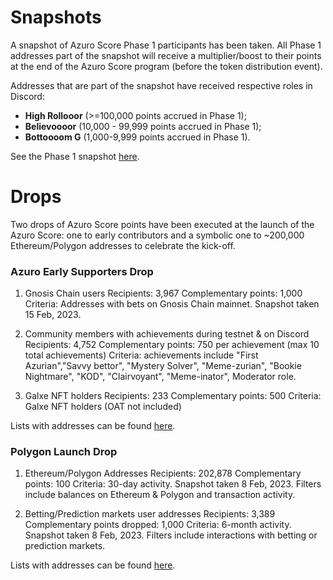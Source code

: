 
# Snapshots

<Callout type="feature">
A snapshot of Azuro Score Phase 1 participants has been taken. All Phase 1 addresses part of the snapshot will receive a multiplier/boost to their points at the end of the Azuro Score program (before the token distribution event).
</Callout>

Addresses that are part of the snapshot have received respective roles in Discord:
- **High Rollooor** (>=100,000 points accrued in Phase 1);
- **Believoooor** (10,000 - 99,999 points accrued in Phase 1);
- **Bottoooom G** (1,000-9,999 points accrued in Phase 1).

See the Phase 1 snapshot [here](https://docs.google.com/spreadsheets/d/1Bqay7o_GzzXROcGyHYPXTwICj5RTfzniK6QsOwJqGPY/edit#gid=1704056637).


# Drops

<Callout type="feature">
  Two drops of Azuro Score points have been executed at the launch of the Azuro Score: one to early contributors and
  a symbolic one to ~200,000 Ethereum/Polygon addresses to celebrate the kick-off.
</Callout>


### Azuro Early Supporters Drop

1. Gnosis Chain users
Recipients: 3,967
Complementary points: 1,000
Criteria: Addresses with bets on Gnosis Chain mainnet. Snapshot taken 15 Feb, 2023.

2. Community members with achievements during testnet & on Discord
Recipients: 4,752
Complementary points: 750 per achievement (max 10 total achievements)
Criteria: achievements include "First Azurian","Savvy bettor", "Mystery Solver", "Meme-zurian", "Bookie Nightmare", "KOD", "Clairvoyant", "Meme-inator", Moderator role.

3. Galxe NFT holders
Recipients: 233
Complementary points: 500
Criteria: Galxe NFT holders (OAT not included)

Lists with addresses can be found [here](https://docs.google.com/spreadsheets/d/13Bipm8eev8AJQ2JN3y0GskB4BDkM67Te9B94xGkqiN4/edit#gid=1888214782).


### Polygon Launch Drop

1. Ethereum/Polygon Addresses
Recipients: 202,878
Complementary points: 100
Criteria: 30-day activity. Snapshot taken 8 Feb, 2023. Filters include balances on Ethereum & Polygon and transaction activity.

2. Betting/Prediction markets user addresses
Recipients: 3,389
Complementary points dropped: 1,000
Criteria: 6-month activity. Snapshot taken 8 Feb, 2023. Filters include interactions with betting or prediction markets.

Lists with addresses can be found [here](https://docs.google.com/spreadsheets/d/1ZqgkliLI1BIeEW8YKq67VEbmJWhqYX9jfRWGC0XKs2A/edit#gid=0).
